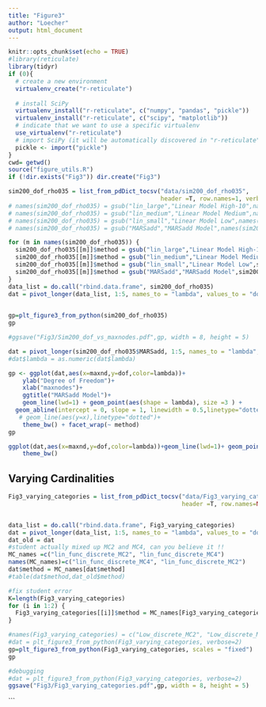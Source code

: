 ```yaml
---
title: "Figure3"
author: "Loecher"
output: html_document
---
```


```r
knitr::opts_chunk$set(echo = TRUE)
#library(reticulate)
library(tidyr)
if (0){
  # create a new environment 
  virtualenv_create("r-reticulate")
  
  # install SciPy
  virtualenv_install("r-reticulate", c("numpy", "pandas", "pickle"))
  virtualenv_install("r-reticulate", c("scipy", "matplotlib"))
  # indicate that we want to use a specific virtualenv
  use_virtualenv("r-reticulate")
  # import SciPy (it will be automatically discovered in "r-reticulate")
  pickle <- import("pickle")
}
cwd= getwd()
source("figure_utils.R")
if (!dir.exists("Fig3")) dir.create("Fig3")
```



```r
sim200_dof_rho035 = list_from_pdDict_tocsv("data/sim200_dof_rho035", 
                                           header =T, row.names=1, verbose=0)
# names(sim200_dof_rho035) = gsub("lin_large","Linear Model High-10",names(sim200_dof_rho035), fixed = TRUE)
# names(sim200_dof_rho035) = gsub("lin_medium","Linear Model Medium",names(sim200_dof_rho035), fixed = TRUE)
# names(sim200_dof_rho035) = gsub("lin_small","Linear Model Low",names(sim200_dof_rho035), fixed = TRUE)
# names(sim200_dof_rho035) = gsub("MARSadd","MARSadd Model",names(sim200_dof_rho035), fixed = TRUE)

for (m in names(sim200_dof_rho035)) {
  sim200_dof_rho035[[m]]$method = gsub("lin_large","Linear Model High-10",sim200_dof_rho035[[m]]$method, fixed = TRUE)
  sim200_dof_rho035[[m]]$method = gsub("lin_medium","Linear Model Medium",sim200_dof_rho035[[m]]$method, fixed = TRUE)
  sim200_dof_rho035[[m]]$method = gsub("lin_small","Linear Model Low",sim200_dof_rho035[[m]]$method, fixed = TRUE)
  sim200_dof_rho035[[m]]$method = gsub("MARSadd","MARSadd Model",sim200_dof_rho035[[m]]$method, fixed = TRUE)
}
data_list = do.call("rbind.data.frame", sim200_dof_rho035)
dat = pivot_longer(data_list, 1:5, names_to = "lambda", values_to = "dof")
  
```

```r
gp=plt_figure3_from_python(sim200_dof_rho035)
gp
```

```r
#ggsave("Fig3/Sim200_dof_vs_maxnodes.pdf",gp, width = 8, height = 5)
```


```r
dat = pivot_longer(sim200_dof_rho035$MARSadd, 1:5, names_to = "lambda", values_to = "dof")
#dat$lambda = as.numeric(dat$lambda)
```

```r
gp <- ggplot(dat,aes(x=maxnd,y=dof,color=lambda))+
    ylab("Degree of Freedom")+
    xlab("maxnodes")+
    ggtitle("MARSadd Model")+
    geom_line(lwd=1) + geom_point(aes(shape = lambda), size =3 ) +
  geom_abline(intercept = 0, slope = 1, linewidth = 0.5,linetype="dotted")+
   # geom_line(aes(y=x),linetype="dotted")+
    theme_bw() + facet_wrap(~ method)
gp
```

```r
ggplot(dat,aes(x=maxnd,y=dof,color=lambda))+geom_line(lwd=1)+ geom_point(aes(shape = lambda), size =1 )+ facet_wrap(~ method, scales = "free") + ylab("Degree of Freedom")+ xlab("maxnodes") + geom_abline(intercept = 0, slope = 1, linewidth = 0.5,linetype="dotted")+
    theme_bw()
```


## Varying Cardinalities


```r
Fig3_varying_categories = list_from_pdDict_tocsv("data/Fig3_varying_categories",
                                                 header =T, row.names=NULL, verbose=0)


data_list = do.call("rbind.data.frame", Fig3_varying_categories)
dat = pivot_longer(data_list, 1:5, names_to = "lambda", values_to = "dof")
dat_old = dat
#student actually mixed up MC2 and MC4, can you believe it !!
MC_names =c("lin_func_discrete_MC2", "lin_func_discrete_MC4")
names(MC_names)=c("lin_func_discrete_MC4", "lin_func_discrete_MC2")
dat$method = MC_names[dat$method]
#table(dat$method,dat_old$method)
```

```r
#fix student error
K=length(Fig3_varying_categories)
for (i in 1:2) {
  Fig3_varying_categories[[i]]$method = MC_names[Fig3_varying_categories[[i]]$method]
}
```


```r
#names(Fig3_varying_categories) = c("Low_discrete_MC2", "Low_discrete_MC4", "Low_discrete", "Low" )
#dat = plt_figure3_from_python(Fig3_varying_categories, verbose=2)
gp=plt_figure3_from_python(Fig3_varying_categories, scales = "fixed")
gp
```

```r
#debugging
#dat = plt_figure3_from_python(Fig3_varying_categories, verbose=2)
ggsave("Fig3/Fig3_varying_categories.pdf",gp, width = 8, height = 5)
```
```


